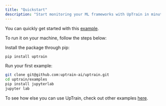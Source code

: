 ```yaml
---
title: "Quickstart"
description: "Start monitoring your ML frameworks with UpTrain in minutes"
---
```


You can quickly get started with this [example](https://colab.research.google.com/drive/1ZIITMB7XYotvhg5CNvGPFnBdM4SR2w4Q?usp=sharing%2F).

To run it on your machine, follow the steps below:

Install the package through pip:

```bash
pip install uptrain
```

Run your first example:

```bash
git clone git@github.com:uptrain-ai/uptrain.git
cd uptrain/examples
pip install jupyterlab
jupyter lab
```

To see how else you can use UpTrain, check out other examples [here](/examples/text-summarization).
